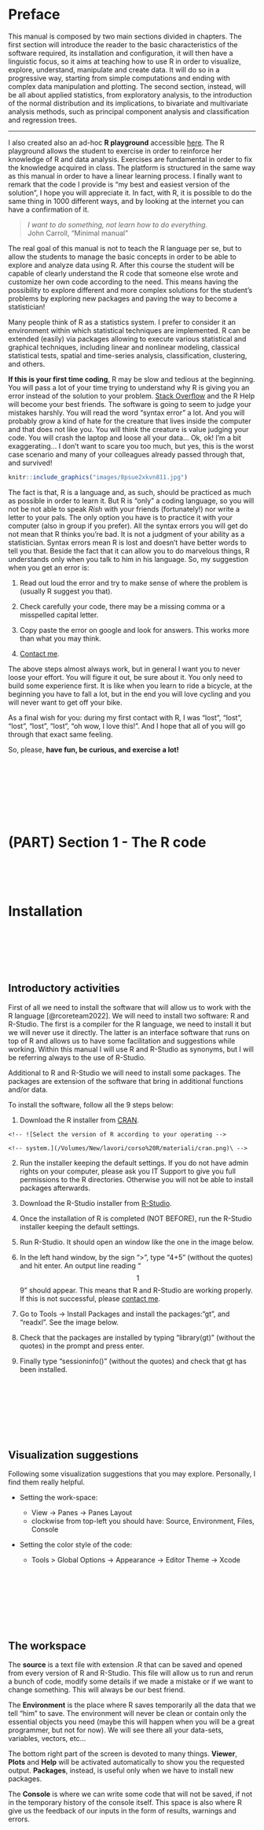 \pagebreak

<!-- Spatial inference -->

# Preface {.unnumbered}

This manual is composed by two main sections divided in chapters. The
first section will introduce the reader to the basic characteristics of
the software required, its installation and configuration, it will then
have a linguistic focus, so it aims at teaching how to use R in order to
visualize, explore, understand, manipulate and create data. It will do
so in a progressive way, starting from simple computations and ending
with complex data manipulation and plotting. The second section,
instead, will be all about applied statistics, from exploratory
analysis, to the introduction of the normal distribution and its
implications, to bivariate and multivariate analysis methods, such as
principal component analysis and classification and regression trees.

------------------------------------------------------------------------

I also created also an ad-hoc **R playground** accessible
[here](https://federicoroscioli.shinyapps.io/exercises/). The R
playground allows the student to exercise in order to reinforce her
knowledge of R and data analysis. Exercises are fundamental in order to
fix the knowledge acquired in class. The platform is structured in the
same way as this manual in order to have a linear learning process. I
finally want to remark that the code I provide is "my best and easiest
version of the solution", I hope you will appreciate it. In fact, with
R, it is possible to do the same thing in 1000 different ways, and by
looking at the internet you can have a confirmation of it.


\justifying

> *I want to do something, not learn how to do everything.*\
> John Carroll, "Minimal manual"

The real goal of this manual is not to teach the R language per se, but
to allow the students to manage the basic concepts in order to be able
to explore and analyze data using R. After this course the student will
be capable of clearly understand the R code that someone else wrote and
customize her own code according to the need. This means having the
possibility to explore different and more complex solutions for the
student's problems by exploring new packages and paving the way to
become a statistician!

Many people think of R as a statistics system. I prefer to consider it
an environment within which statistical techniques are implemented. R
can be extended (easily) via packages allowing to execute various
statistical and graphical techniques, including linear and nonlinear
modeling, classical statistical tests, spatial and time-series analysis,
classification, clustering, and others.

**If this is your first time coding**, R may be slow and tedious at the
beginning. You will pass a lot of your time trying to understand why R
is giving you an error instead of the solution to your problem. [Stack
Overflow](https://stackoverflow.com) and the R Help will become your
best friends. The software is going to seem to judge your mistakes
harshly. You will read the word "syntax error" a lot. And you will
probably grow a kind of hate for the creature that lives inside the
computer and that does not like you. You will think the creature is
value judging your code. You will crash the laptop and loose all your
data... Ok, ok! I'm a bit exaggerating... I don't want to scare you too
much, but yes, this is the worst case scenario and many of your
colleagues already passed through that, and survived!

```r
knitr::include_graphics("images/8psue2xkvn811.jpg")
```

The fact is that, R is a language and, as such, should be practiced as
much as possible in order to learn it. But R is "only" a coding
language, so you will not be not able to speak *Rish* with your friends
(fortunately!) nor write a letter to your pals. The only option you have
is to practice it with your computer (also in group if you prefer). All
the syntax errors you will get do not mean that R thinks you're bad. It
is not a judgment of your ability as a statistician. Syntax errors mean
R is lost and doesn't have better words to tell you that. Beside the
fact that it can allow you to do marvelous things, R understands only
when you talk to him in his language. So, my suggestion when you get an
error is:

1.  Read out loud the error and try to make sense of where the problem
    is (usually R suggest you that).

2.  Check carefully your code, there may be a missing comma or a
    misspelled capital letter.

3.  Copy paste the error on google and look for answers. This works more
    than what you may think.

4.  [Contact me](mailto:info@federicoroscioli.com).

The above steps almost always work, but in general I want you to never
loose your effort. You will figure it out, be sure about it. You only
need to build some experience first. It is like when you learn to ride a
bicycle, at the beginning you have to fall a lot, but in the end you
will love cycling and you will never want to get off your bike.

As a final wish for you: during my first contact with R, I was "lost",
"lost", "lost", "lost", "lost", "oh wow, I love this!". And I hope that
all of you will go through that exact same feeling.

So, please, **have fun, be curious, and exercise a lot!**

 

 

 

 

# (PART) Section 1 - The R code {-} 

 

 

# Installation

 

 

 

## Introductory activities

First of all we need to install the software that will allow us to work
with the R language [@rcoreteam2022]. We will need to install two
software: R and R-Studio. The first is a compiler for the R language, we
need to install it but we will never use it directly. The latter is an
interface software that runs on top of R and allows us to have some
facilitation and suggestions while working. Within this manual I will
use R and R-Studio as synonyms, but I will be referring always to the
use of R-Studio.

Additional to R and R-Studio we will need to install some packages. The
packages are extension of the software that bring in additional
functions and/or data.

To install the software, follow all the 9 steps below:

1.  Download the R installer from [CRAN](https://cran.r-project.org/).\

<!-- ```{r, echo=F, out.width=600, fig.show="hold", fig.cap="Select the version of R according to your operating system."} -->
<!--  knitr::include_graphics("/Volumes/New/lavori/corso R/materiali/cran.png") -->
<!-- ``` -->


    <!-- ![Select the version of R according to your operating -->

    <!-- system.](/Volumes/New/lavori/corso%20R/materiali/cran.png)\ -->

2.  Run the installer keeping the default settings. If you do not have admin rights on your computer, please ask you IT Support to give you full permissions to the R directories. Otherwise you will not be able to install packages afterwards.

3.  Download the R-Studio installer from [R-Studio](https://rstudio.com/products/rstudio/download/#download).\

<!-- ```{r, echo=F, out.width=600, fig.show="hold", fig.cap="Select the version of R-Studio according to your operating system."} -->
<!--  knitr::include_graphics("/Volumes/New/lavori/corso R/materiali/rstudio.png") -->
<!-- ``` -->


4.  Once the installation of R is completed (NOT BEFORE), run the R-Studio installer keeping the default settings.

5.  Run R-Studio. It should open an window like the one in the image below.\

<!-- ```{r, echo=F, out.width=600, fig.show="hold", fig.cap="R-Studio."} -->
<!-- knitr::include_graphics("/Volumes/New/lavori/corso R/materiali/rstudio2.png") -->
<!-- ``` -->


6.  In the left hand window, by the sign "\>", type "4+5" (without the quotes) and hit enter. An output line reading "$$1$$ 9" should appear. This means that R and R-Studio are working properly. If this is not successful, please [contact me]([mailto:%20info\@federicoroscioli.com](mailto:%20info@federicoroscioli.com){.uri}).

7.  Go to Tools -\> Install Packages and install the packages:"gt", and "readxl". See the image below.\

<!-- ```{r, echo=F, out.width=600, fig.show="hold"} -->
<!-- knitr::include_graphics("/Volumes/New/lavori/corso R/materiali/pkg1.png") -->
<!-- ``` -->


8.  Check that the packages are installed by typing "library(gt)" (without the quotes) in the prompt and press enter.\

<!-- ```{r, echo=F, out.width=600, fig.show="hold"} -->
<!-- knitr::include_graphics("/Volumes/New/lavori/corso R/materiali/pkg2.png") -->
<!-- ``` -->


9.  Finally type "sessioninfo()" (without the quotes) and check that gt has been installed.\

<!-- ```{r, echo=F, out.width=600, fig.show="hold"} -->
<!-- knitr::include_graphics("/Volumes/New/lavori/corso R/materiali/pkg3.png") -->
<!-- ``` -->

 

 

 

 

## Visualization suggestions

Following some visualization suggestions that you may explore.
Personally, I find them really helpful.

-   Setting the work-space:

    -   View -\> Panes -\> Panes Layout\
    -   clockwise from top-left you should have: Source, Environment,
        Files, Console

-   Setting the color style of the code:

    -   Tools \> Global Options -\> Appearance -\> Editor Theme -\>
        Xcode

 

 

 

 

## The workspace

<!-- ```{r, echo=F, out.width=600, fig.show="hold"} -->
<!-- knitr::include_graphics("/Volumes/New/lavori/corso R/materiali/workspace.png") -->
<!-- ``` -->

The **source** is a text file with extension .R that can be saved and
opened from every version of R and R-Studio. This file will allow us to
run and rerun a bunch of code, modify some details if we made a mistake
or if we want to change something. This will always be our best friend.

The **Environment** is the place where R saves temporarily all the data
that we tell "him" to save. The environment will never be clean or
contain only the essential objects you need (maybe this will happen when
you will be a great programmer, but not for now). We will see there all
your data-sets, variables, vectors, etc...

The bottom right part of the screen is devoted to many things.
**Viewer**, **Plots** and **Help** will be activated automatically to
show you the requested output. **Packages**, instead, is useful only
when we have to install new packages.

The **Console** is where we can write some code that will not be saved,
if not in the temporary history of the console itself. This space is
also where R give us the feedback of our inputs in the form of results,
warnings and errors.

\newpage

